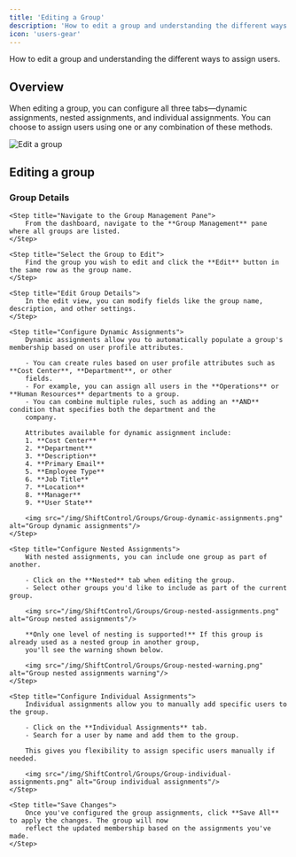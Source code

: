 ```yaml
---
title: 'Editing a Group'
description: 'How to edit a group and understanding the different ways to assign users.'
icon: 'users-gear'
---
```



<p style={{fontSize: "large"}}>How to edit a group and understanding the different ways to assign users.</p>

## Overview
When editing a group, you can configure all three tabs—dynamic assignments, nested assignments, and individual assignments. You can choose to assign users using one or any combination of these methods.

<img
    src="/img/ShiftControl/Groups/Edit-a-group.png"
    alt="Edit a group"
/>


## Editing a group

### Group Details

<Steps>

    <Step title="Navigate to the Group Management Pane">
        From the dashboard, navigate to the **Group Management** pane where all groups are listed.
    </Step>

    <Step title="Select the Group to Edit">
        Find the group you wish to edit and click the **Edit** button in the same row as the group name.
    </Step>

    <Step title="Edit Group Details">
        In the edit view, you can modify fields like the group name, description, and other settings.
    </Step>

    <Step title="Configure Dynamic Assignments">
        Dynamic assignments allow you to automatically populate a group's membership based on user profile attributes.

        - You can create rules based on user profile attributes such as **Cost Center**, **Department**, or other
        fields.
        - For example, you can assign all users in the **Operations** or **Human Resources** departments to a group.
        - You can combine multiple rules, such as adding an **AND** condition that specifies both the department and the
        company.

        Attributes available for dynamic assignment include:
        1. **Cost Center**
        2. **Department**
        3. **Description**
        4. **Primary Email**
        5. **Employee Type**
        6. **Job Title**
        7. **Location**
        8. **Manager**
        9. **User State**

        <img src="/img/ShiftControl/Groups/Group-dynamic-assignments.png" alt="Group dynamic assignments"/>
    </Step>

    <Step title="Configure Nested Assignments">
        With nested assignments, you can include one group as part of another.

        - Click on the **Nested** tab when editing the group.
        - Select other groups you'd like to include as part of the current group.

        <img src="/img/ShiftControl/Groups/Group-nested-assignments.png" alt="Group nested assignments"/>

        **Only one level of nesting is supported!** If this group is already used as a nested group in another group,
        you'll see the warning shown below.

        <img src="/img/ShiftControl/Groups/Group-nested-warning.png" alt="Group nested assignments warning"/>
    </Step>

    <Step title="Configure Individual Assignments">
        Individual assignments allow you to manually add specific users to the group.

        - Click on the **Individual Assignments** tab.
        - Search for a user by name and add them to the group.

        This gives you flexibility to assign specific users manually if needed.

        <img src="/img/ShiftControl/Groups/Group-individual-assignments.png" alt="Group individual assignments"/>
    </Step>

    <Step title="Save Changes">
        Once you've configured the group assignments, click **Save All** to apply the changes. The group will now
        reflect the updated membership based on the assignments you've made.
    </Step>

</Steps>
